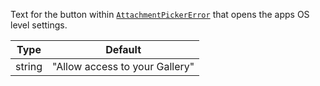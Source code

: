 Text for the button within [`AttachmentPickerError`](../../../../ui-components/overlay-provider-components/overlay-provider.mdx#attachmentpickererror) that opens the apps OS level settings.

| Type   | Default                        |
| ------ | ------------------------------ |
| string | "Allow access to your Gallery" |
